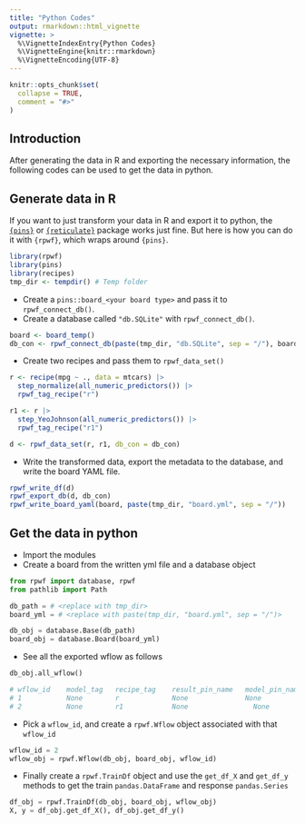 ```yaml
---
title: "Python Codes"
output: rmarkdown::html_vignette
vignette: >
  %\VignetteIndexEntry{Python Codes}
  %\VignetteEngine{knitr::rmarkdown}
  %\VignetteEncoding{UTF-8}
---
```


```r
knitr::opts_chunk$set(
  collapse = TRUE,
  comment = "#>"
)
```

## Introduction
After generating the data in R and exporting the necessary information, the 
following codes can be used to get the data in python.  

## Generate data in R
If you want to just transform your data in R and export it to python, the [`{pins}`](https://pins.rstudio.com/)
or [`{reticulate}`](https://rstudio.github.io/reticulate/index.html) package 
works just fine. But here is how you can do it with `{rpwf}`, which wraps around
`{pins}`.   

```r
library(rpwf)
library(pins)
library(recipes)
tmp_dir <- tempdir() # Temp folder
```

* Create a `pins::board_<your board type>` and pass it to `rpwf_connect_db()`.  
* Create a database called `"db.SQLite"` with `rpwf_connect_db()`.  

```r
board <- board_temp()
db_con <- rpwf_connect_db(paste(tmp_dir, "db.SQLite", sep = "/"), board)
```

* Create two recipes and pass them to `rpwf_data_set()`  
```r
r <- recipe(mpg ~ ., data = mtcars) |>
  step_normalize(all_numeric_predictors()) |>
  rpwf_tag_recipe("r")

r1 <- r |>
  step_YeoJohnson(all_numeric_predictors()) |>
  rpwf_tag_recipe("r1")

d <- rpwf_data_set(r, r1, db_con = db_con)
```

* Write the transformed data, export the metadata to the database, and write the 
board YAML file.  
```r
rpwf_write_df(d)
rpwf_export_db(d, db_con)
rpwf_write_board_yaml(board, paste(tmp_dir, "board.yml", sep = "/"))
```

## Get the data  in python
* Import the modules  
* Create a board from the written yml file and a database object  
```python
from rpwf import database, rpwf
from pathlib import Path

db_path = # <replace with tmp_dir>
board_yml = # <replace with paste(tmp_dir, "board.yml", sep = "/")>

db_obj = database.Base(db_path)
board_obj = database.Board(board_yml)
```

* See all the exported wflow as follows  
```python
db_obj.all_wflow()

# wflow_id    model_tag   recipe_tag    result_pin_name   model_pin_name
# 1           None        r             None              None
# 2           None        r1            None	            None
```

* Pick a `wflow_id`, and create a `rpwf.Wflow` object associated with that 
`wflow_id`
```python
wflow_id = 2
wflow_obj = rpwf.Wflow(db_obj, board_obj, wflow_id)
```

* Finally create a `rpwf.TrainDf` object and use the `get_df_X` and `get_df_y` 
methods to get the train `pandas.DataFrame` and response `pandas.Series`  
```python
df_obj = rpwf.TrainDf(db_obj, board_obj, wflow_obj)
X, y = df_obj.get_df_X(), df_obj.get_df_y()
```

